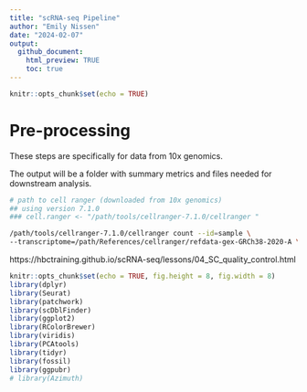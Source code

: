 ```yaml
---
title: "scRNA-seq Pipeline"
author: "Emily Nissen"
date: "2024-02-07"
output: 
  github_document:
    html_preview: TRUE
    toc: true
---
```


```r
knitr::opts_chunk$set(echo = TRUE)
```

# Pre-processing

These steps are specifically for data from 10x genomics.

The output will be a folder with summary metrics and files needed for downstream analysis.

```bash
# path to cell ranger (downloaded from 10x genomics)
## using version 7.1.0
### cell.ranger <- "/path/tools/cellranger-7.1.0/cellranger "

/path/tools/cellranger-7.1.0/cellranger count --id=sample \
--transcriptome=/path/References/cellranger/refdata-gex-GRCh38-2020-A \ --fastqs=/path/RawData/usftp21.novogene.com/01.RawData/sample \

```

https://hbctraining.github.io/scRNA-seq/lessons/04_SC_quality_control.html

```r
knitr::opts_chunk$set(echo = TRUE, fig.height = 8, fig.width = 8)
library(dplyr)
library(Seurat)
library(patchwork)
library(scDblFinder)
library(ggplot2)
library(RColorBrewer)
library(viridis)
library(PCAtools)
library(tidyr)
library(fossil)
library(ggpubr)
# library(Azimuth)
```